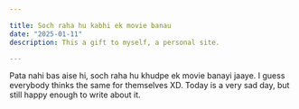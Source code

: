 ```yaml
---

title: Soch raha hu kabhi ek movie banau
date: "2025-01-11"
description: This a gift to myself, a personal site.

---
```


Pata nahi bas aise hi, soch raha hu khudpe ek movie banayi jaaye.
I guess everybody thinks the same for themselves XD.
Today is a very sad day, but still happy enough to write about it.
